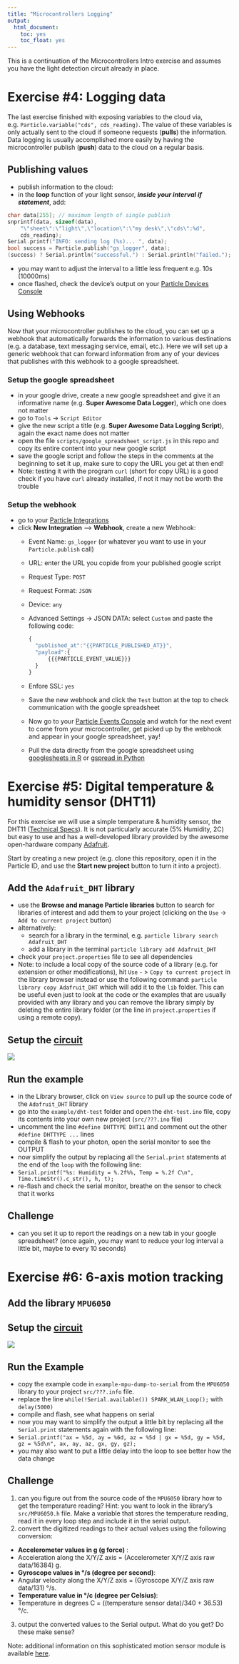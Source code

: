 ```yaml
---
title: "Microcontrollers Logging"
output:
  html_document:
    toc: yes
    toc_float: yes
---
```


This is a continuation of the Microcontrollers Intro exercise and assumes you have the light detection circuit already in place.

# Exercise #4: Logging data

The last exercise finished with exposing variables to the cloud via, e.g. `Particle.variable("cds", cds_reading)`. The value of these variables is only actually sent to the cloud if someone requests (**pulls**) the information. Data logging is usually accomplished more easily by having the microcontroller publish (**push**) data to the cloud on a regular basis.

## Publishing values

- publish information to the cloud:
- in the **loop** function of your light sensor, ***inside your interval if statement***, add:
```C++
char data[255]; // maximum length of single publish
snprintf(data, sizeof(data),
    "\"sheet\":\"light\",\"location\":\"my desk\",\"cds\":%d",
    cds_reading);
Serial.printf("INFO: sending log (%s)... ", data);
bool success = Particle.publish("gs_logger", data);
(success) ? Serial.println("successful.") : Serial.println("failed.");
```
- you may want to adjust the interval to a little less frequent e.g. 10s (10000ms)
- once flashed, check the device's output on your [Particle Devices Console](https://console.particle.io/devices)

## Using Webhooks

Now that your microcontroller publishes to the cloud, you can set up a webhook that automatically forwards the information to various destinations (e.g. a database, text messaging service, email, etc.). Here we will set up a generic webhook that can forward information from any of your devices that publishes with this webhook to a google spreadsheet.

### Setup the google spreadsheet

- in your google drive, create a new google spreadsheet and give it an informative name (e.g. **Super Awesome Data Logger**), which one does not matter
- go to `Tools` -> `Script Editor`
- give the new script a title (e.g. **Super Awesome Data Logging Script**), again the exact name does not matter
- open the file `scripts/google_spreadsheet_script.js` in this repo and copy its entire content into your new google script
- save the google script and follow the steps in the comments at the beginning to set it up, make sure to copy the URL you get at then end!
- Note: testing it with the program `curl` (short for copy URL) is a good check if you have `curl` already installed, if not it may not be worth the trouble

### Setup the webhook

- go to your [Particle Integrations](https://console.particle.io/integrations)
- click **New Integration** --> **Webhook**, create a new Webhook:
  - Event Name: `gs_logger` (or whatever you want to use in your `Particle.publish` call)
  - URL: enter the URL you copide from your published google script
  - Request Type: `POST`
  - Request Format: `JSON`
  - Device: `any`
  - Advanced Settings ->  JSON DATA: select `Custom` and paste the following code:
    ```Javascript
    {
      "published_at":"{{PARTICLE_PUBLISHED_AT}}",
      "payload":{
          {{{PARTICLE_EVENT_VALUE}}}
      }
    }
    ```
  - Enfore SSL: `yes`
  - Save the new webhook and click the `Test` button at the top to check communication with the google spreadsheet
  - Now go to your [Particle Events Console](https://console.particle.io/events) and watch for the next event to come from your microcontroller, get picked up by the webhook and appear in your google spreadsheet, yay!
  - Pull the data directly from the google spreadsheet using [googlesheets in R](https://github.com/jennybc/googlesheets#google-sheets-r-api) or [gspread in Python](https://github.com/burnash/gspread)

# Exercise #5: Digital temperature & humidity sensor (DHT11)

For this exercise we will use a simple temperature & humidity sensor, the DHT11 ([Technical Specs](https://www.mouser.com/ds/2/758/DHT11-Technical-Data-Sheet-Translated-Version-1143054.pdf)). It is not particularly accurate (5% Humidity, 2C) but easy to use and has a well-developed library provided by the awesome open-hardware company [Adafruit](https://www.adafruit.com/).

Start by creating a new project (e.g. clone this repository, open it in the Particle ID, and use the **Start new project** button to turn it into a project).

## Add the `Adafruit_DHT` library

- use the **Browse and manage Particle libraries** button to search for libraries of interest and add them to your project (clicking on the `Use` -> `Add to current project` button)
- alternatively:
  - search for a library in the terminal, e.g. `particle library search Adafruit_DHT`
  - add a library in the terminal `particle library add Adafruit_DHT`
- check your `project.properties` file to see all dependencies
- Note: to include a local copy of the source code of a library (e.g. for extension or other modifications), hit `Use` - > `Copy to current project` in the library browser instead or use the following command: `particle library copy Adafruit_DHT` which will add it to the `lib` folder. This can be useful even just to look at the code or the examples that are usually provided with any library and you can remove the library simply by deleting the entire library folder (or the line in `project.properties` if using a remote copy).

## Setup the [circuit](http://www.electronicwings.com/particle/dht11-sensor-interfacing-with-particle-photon)

![](images/particle_photon_DHT11.png)

## Run the example

- in the Library browser, click on `View source` to pull up the source code of the `Adafruit_DHT` library
- go into the `example/dht-test` folder and open the `dht-test.ino` file, copy its contents into your own new project (`src/???.ino` file)
- uncomment the line `#define DHTTYPE DHT11` and comment out the other `#define DHTTYPE ...` lines
- compile & flash to your photon, open the serial monitor to see the OUTPUT
- now simplify the output by replacing all the `Serial.print` statements at the end of the `loop` with the following line:
- `Serial.printf("%s: Humidity = %.2f%%, Temp = %.2f C\n", Time.timeStr().c_str(), h, t);`
- re-flash and check the serial monitor, breathe on the sensor to check that it works

## Challenge

- can you set it up to report the readings on a new tab in your google spreadsheet? (once again, you may want to reduce your log interval a little bit, maybe to every 10 seconds)

# Exercise #6: 6-axis motion tracking

## Add the library `MPU6050`

## Setup the [circuit](http://www.electronicwings.com/particle/mpu6050-interfacing-with-particle-photon)

![](images/particle_photon_gyro.png)

## Run the Example

 - copy the example code in `example-mpu-dump-to-serial` from the `MPU6050` library to your project `src/???.info` file.
 - replace the line `while(!Serial.available()) SPARK_WLAN_Loop();` with `delay(5000)`
 - compile and flash, see what happens on serial
 - now you may want to simplify the output a little bit by replacing all the `Serial.print` statements again with the following line:
 - `Serial.printf("ax = %5d, ay = %6d, az = %5d | gx = %5d, gy = %5d, gz = %5d\n", ax, ay, az, gx, gy, gz);`
 - you may also want to put a little delay into the loop to see better how the data change

## Challenge

 1. can you figure out from the source code of the `MPU6050` library how to get the temperature reading? Hint: you want to look in the library's `src/MPU6050.h` file. Make a variable that stores the temperature reading, read it in every loop step and include it in the serial output.
 2. convert the digitized readings to their actual values using the following conversion:
  - **Accelerometer values in g (g force)** :
  - Acceleration along the X/Y/Z axis = (Accelerometer X/Y/Z axis raw data/16384) g.
  - **Gyroscope values in °/s (degree per second)**:
  - Angular velocity along the X/Y/Z axis = (Gyroscope X/Y/Z axis raw data/131) °/s.
  - **Temperature value in °/c (degree per Celsius)**:
  - Temperature in degrees C = ((temperature sensor data)/340 + 36.53) °/c.
 3. output the converted values to the Serial output. What do you get? Do these make sense?

Note: additional information on this sophisticated motion sensor module is available [here](http://www.electronicwings.com/sensors-modules/mpu6050-gyroscope-accelerometer-temperature-sensor-module).
